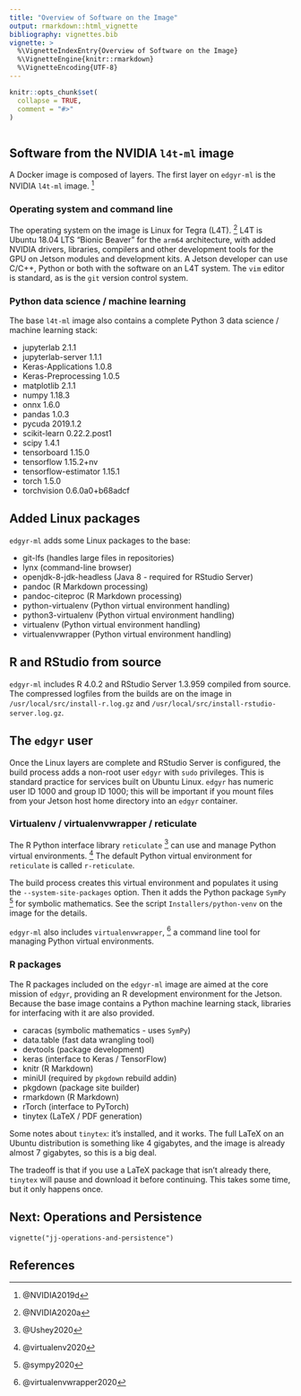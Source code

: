 ```yaml
---
title: "Overview of Software on the Image"
output: rmarkdown::html_vignette
bibliography: vignettes.bib
vignette: >
  %\VignetteIndexEntry{Overview of Software on the Image}
  %\VignetteEngine{knitr::rmarkdown}
  %\VignetteEncoding{UTF-8}
---
```


```r
knitr::opts_chunk$set(
  collapse = TRUE,
  comment = "#>"
)
```

```r
```

## Software from the NVIDIA `l4t-ml` image
A Docker image is composed of layers. The first layer on `edgyr-ml` is the
NVIDIA `l4t-ml` image. ^[@NVIDIA2019d]

### Operating system and command line
The operating system on the image is Linux for Tegra (L4T). ^[@NVIDIA2020a] L4T
is Ubuntu 18.04 LTS "Bionic Beaver" for the `arm64` architecture, with added
NVIDIA drivers, libraries, compilers and other development tools for the GPU
on Jetson modules and development kits. A Jetson developer can use C/C++,
Python or both with the software on an L4T system. The `vim` editor is standard,
as is the `git` version control system.

### Python data science / machine learning
The base `l4t-ml` image also contains a complete Python 3 data science /
machine learning stack:

- jupyterlab 2.1.1
- jupyterlab-server 1.1.1
- Keras-Applications 1.0.8
- Keras-Preprocessing 1.0.5
- matplotlib  2.1.1
- numpy 1.18.3
- onnx  1.6.0
- pandas  1.0.3
- pycuda  2019.1.2
- scikit-learn  0.22.2.post1
- scipy 1.4.1
- tensorboard 1.15.0
- tensorflow  1.15.2+nv
- tensorflow-estimator 1.15.1
- torch 1.5.0
- torchvision 0.6.0a0+b68adcf

## Added Linux packages
`edgyr-ml` adds some Linux packages to the base:

- git-lfs (handles large files in repositories)
- lynx (command-line browser)
- openjdk-8-jdk-headless (Java 8 - required for RStudio Server)
- pandoc (R Markdown processing)
- pandoc-citeproc (R Markdown processing)
- python-virtualenv (Python virtual environment handling)
- python3-virtualenv (Python virtual environment handling)
- virtualenv (Python virtual environment handling)
- virtualenvwrapper (Python virtual environment handling)

## R and RStudio from source
`edgyr-ml` includes R 4.0.2 and RStudio Server 1.3.959 compiled from source.
The compressed logfiles from the builds are on the image in 
`/usr/local/src/install-r.log.gz` and
`/usr/local/src/install-rstudio-server.log.gz`.

## The `edgyr` user
Once the Linux layers are complete and RStudio Server is configured, the build
process adds a non-root user `edgyr` with `sudo` privileges. This is standard
practice for services built on Ubuntu Linux. `edgyr` has numeric user ID 1000
and group ID 1000; this will be important if you mount files from your Jetson
host home directory into an `edgyr` container.

### Virtualenv / virtualenvwrapper / reticulate
The R Python interface library `reticulate` ^[@Ushey2020] can use and manage
Python virtual environments. ^[@virtualenv2020] The default Python virtual
environment for `reticulate` is called `r-reticulate`.

The build process creates this virtual environment and populates it using the
`--system-site-packages` option. Then it adds the Python package `SymPy` 
^[@sympy2020] for symbolic mathematics. See the script `Installers/python-venv`
on the image for the details.

`edgyr-ml` also includes `virtualenvwrapper`, ^[@virtualenvwrapper2020] a
command line tool for managing Python virtual environments.

### R packages
The R packages included on the `edgyr-ml` image are aimed at the core mission
of `edgyr`, providing an R development environment for the Jetson. Because the
base image contains a Python machine learning stack, libraries for interfacing
with it are also provided.

- caracas (symbolic mathematics - uses `SymPy`)
- data.table (fast data wrangling tool)
- devtools (package development)
- keras (interface to Keras / TensorFlow)
- knitr (R Markdown)
- miniUI (required by `pkgdown` rebuild addin)
- pkgdown (package site builder)
- rmarkdown (R Markdown)
- rTorch (interface to PyTorch)
- tinytex (LaTeX / PDF generation)

Some notes about `tinytex`: it's installed, and it works. The full LaTeX on an
Ubuntu distribution is something like 4 gigabytes, and the image is already
almost 7 gigabytes, so this is a big deal.

The tradeoff is that if you use a LaTeX package that isn't already there,
`tinytex` will pause and download it before continuing. This takes some time,
but it only happens once.

## Next: Operations and Persistence

`vignette("jj-operations-and-persistence")`

## References
